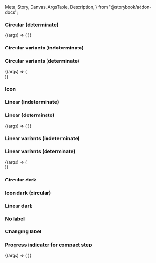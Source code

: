   Meta,
  Story,
  Canvas,
  ArgsTable,
  Description,
} from "@storybook/addon-docs";



<Meta title="React Components/Loading" component={IcLoadingIndicator} />

<Description markdown={readme} />

### Circular (determinate)

<Canvas>
  <Story name="Circular (indeterminate)">
    <IcLoadingIndicator label="Loading..."></IcLoadingIndicator>
  </Story>
</Canvas>

<Canvas>
  <Story
    name="Circular (determinate)"
    argTypes={{
      progress: { type: { name: "number" }, defaultValue: 30 },
      min: { type: { name: "number" }, defaultValue: 0 },
      max: { type: { name: "number" }, defaultValue: 100 },
    }}
  >
    {(args) => (
      <IcLoadingIndicator
        progress={args.progress}
        min={args.min}
        max={args.max}
        label="Loading..."
      ></IcLoadingIndicator>
    )}
  </Story>
</Canvas>

### Circular variants (indeterminate)

<Canvas>
  <Story name="Circular variants (indeterminate)">
    <div style={{ display: "grid", gap: "50px" }}>
      <IcLoadingIndicator label="Small" size="small"></IcLoadingIndicator>
      <IcLoadingIndicator label="Default"></IcLoadingIndicator>
      <IcLoadingIndicator label="Large" size="large"></IcLoadingIndicator>
    </div>
  </Story>
</Canvas>

### Circular variants (determinate)

<Canvas>
  <Story
    name="Circular variants (determinate)"
    argTypes={{
      progress: { type: { name: "number" }, defaultValue: 30 },
      min: { type: { name: "number" }, defaultValue: 0 },
      max: { type: { name: "number" }, defaultValue: 100 },
    }}
  >
    {(args) => (
      <div style={{ display: "grid", gap: "50px" }}>
        <IcLoadingIndicator
          progress={args.progress}
          min={args.min}
          max={args.max}
          label="Small"
          size="small"
        ></IcLoadingIndicator>
        <IcLoadingIndicator
          progress={args.progress}
          min={args.min}
          max={args.max}
          label="Default"
        ></IcLoadingIndicator>
        <IcLoadingIndicator
          progress={args.progress}
          min={args.min}
          max={args.max}
          label="Large"
          size="large"
        ></IcLoadingIndicator>
      </div>
    )}
  </Story>
</Canvas>

### Icon

<Canvas>
  <Story name="Icon (circular)">
    <IcLoadingIndicator size="icon"></IcLoadingIndicator>
  </Story>
</Canvas>

### Linear (indeterminate)

<Canvas>
  <Story name="Linear (indeterminate)">
    <IcLoadingIndicator label="Loading..." type="linear"></IcLoadingIndicator>
  </Story>
</Canvas>

### Linear (determinate)

<Canvas>
  <Story
    name="Linear (determinate)"
    argTypes={{
      progress: { type: { name: "number" }, defaultValue: 30 },
      min: { type: { name: "number" }, defaultValue: 0 },
      max: { type: { name: "number" }, defaultValue: 100 },
    }}
  >
    {(args) => (
      <IcLoadingIndicator
        progress={args.progress}
        min={args.min}
        max={args.max}
        label="Loading..."
        type="linear"
      ></IcLoadingIndicator>
    )}
  </Story>
</Canvas>

### Linear variants (indeterminate)

<Canvas>
  <Story name="Linear variants (indeterminate)">
    <div style={{ display: "grid", gap: "50px" }}>
      <IcLoadingIndicator
        label="Small"
        size="small"
        type="linear"
      ></IcLoadingIndicator>
      <IcLoadingIndicator label="Default" type="linear"></IcLoadingIndicator>
      <IcLoadingIndicator
        label="Large"
        size="large"
        type="linear"
      ></IcLoadingIndicator>
      <IcLoadingIndicator
        label="Full-width"
        size="default"
        type="linear"
        variant="full-width"
      ></IcLoadingIndicator>
    </div>
  </Story>
</Canvas>

### Linear variants (determinate)

<Canvas>
  <Story
    name="Linear variants (determinate)"
    argTypes={{
      progress: { type: { name: "number" }, defaultValue: 30 },
      min: { type: { name: "number" }, defaultValue: 0 },
      max: { type: { name: "number" }, defaultValue: 100 },
    }}
  >
    {(args) => (
      <div style={{ display: "grid", gap: "50px" }}>
        <IcLoadingIndicator
          progress={args.progress}
          min={args.min}
          max={args.max}
          label="Small"
          size="small"
          type="linear"
        ></IcLoadingIndicator>
        <IcLoadingIndicator
          progress={args.progress}
          min={args.min}
          max={args.max}
          label="Default"
          type="linear"
        ></IcLoadingIndicator>
        <IcLoadingIndicator
          progress={args.progress}
          min={args.min}
          max={args.max}
          label="Large"
          size="large"
          type="linear"
        ></IcLoadingIndicator>
        <IcLoadingIndicator
          progress={args.progress}
          min={args.min}
          max={args.max}
          label="Full-width"
          size="default"
          type="linear"
          variant="full-width"
        ></IcLoadingIndicator>
      </div>
    )}
  </Story>
</Canvas>

### Circular dark

<Canvas>
  <Story name="Circular dark" parameters={{ backgrounds: { default: "dark" } }}>
    <div style={{ display: "grid", gap: "50px" }}>
      <IcLoadingIndicator label="Small" size="small" dark></IcLoadingIndicator>
      <IcLoadingIndicator label="Default" dark></IcLoadingIndicator>
      <IcLoadingIndicator label="Large" size="large" dark></IcLoadingIndicator>
    </div>
  </Story>
</Canvas>

### Icon dark (circular)

<Canvas>
  <Story
    name="Icon dark (circular)"
    parameters={{ backgrounds: { default: "dark" } }}
  >
    <IcLoadingIndicator size="icon" dark></IcLoadingIndicator>
  </Story>
</Canvas>

### Linear dark

<Canvas>
  <Story name="Linear dark" parameters={{ backgrounds: { default: "dark" } }}>
    <div style={{ display: "grid", gap: "50px" }}>
      <IcLoadingIndicator
        label="Default"
        type="linear"
        dark
      ></IcLoadingIndicator>
      <IcLoadingIndicator
        label="Large"
        size="large"
        type="linear"
        dark
      ></IcLoadingIndicator>
      <IcLoadingIndicator
        label="Full-width"
        type="linear"
        variant="full-width"
        dark
      ></IcLoadingIndicator>
    </div>
  </Story>
</Canvas>

### No label

<Canvas>
  <Story name="No label">
    <div style={{ display: "grid", gap: "50px" }}>
      <IcLoadingIndicator name="Loading"></IcLoadingIndicator>
      <IcLoadingIndicator name="Loading" type="linear"></IcLoadingIndicator>
    </div>
  </Story>
</Canvas>

### Changing label

<Canvas>
  <Story name="Changing label">
    <IcLoadingIndicator
      label="Loading.../Still loading..."
      labelDuration="4000"
    ></IcLoadingIndicator>
  </Story>
</Canvas>

### Progress indicator for compact step

<Canvas>
  <Story
    name="Progress indicator for compact step"
    argTypes={{
      progress: { type: { name: "number" }, defaultValue: 30 },
      min: { type: { name: "number" }, defaultValue: 0 },
      max: { type: { name: "number" }, defaultValue: 100 },
    }}
    parameters={{ loki: { skip: true } }}
  >
    {(args) => (
      <IcLoadingIndicator
        size="small"
        inner-label="3"
        progress={args.progress}
        min={args.min}
        max={args.max}
      ></IcLoadingIndicator>
    )}
  </Story>
</Canvas>
